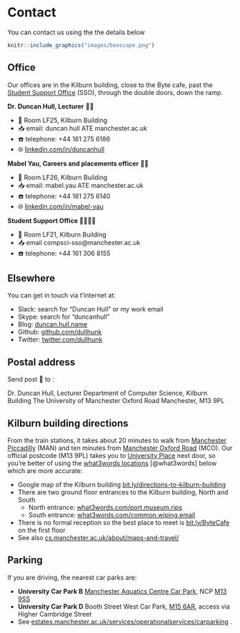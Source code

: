 # Contact

You can contact us using the the details below

```r
knitr::include_graphics("images/beescape.png")
```

## Office

Our offices are in the Kilburn building, close to the Byte cafe, past the [Student Support Office](https://studentnet.cs.manchester.ac.uk/student-services/) (SSO), through the double doors, down the ramp.

**Dr. Duncan Hull, Lecturer** 👨‍💻

* 🏢 Room LF25, Kilburn Building
* 📥 email:	duncan.hull ATE manchester.ac.uk
* ☎️ telephone:	+44 161 275 6186
* 🌐 [linkedin.com/in/duncanhull](https://uk.linkedin.com/in/duncanhull)

**Mabel Yau, Careers and placements officer** 👩‍💻

* 🏢 Room LF26, Kilburn Building
* 📥 email:	mabel.yau ATE manchester.ac.uk
* ☎️ telephone:	+44 161 275 6140
* 🌐 [linkedin.com/in/mabel-yau](https://uk.linkedin.com/in/mabel-yau)

**Student Support Office ** 👨‍👩‍👧‍👦

* 🏢 Room LF21, Kilburn Building
* 📥 email compsci-sso@manchester.ac.uk
* ☎️ telephone:	+44 161 306 8155

## Elsewhere

You can get in touch via t'internet at:

* Slack: search for "Duncan Hull" or my work email
* Skype: search for "duncanhull"
* Blog: [duncan.hull.name](https://duncan.hull.name)
* Github: [github.com/dullhunk](https://github.com/dullhunk)
* Twitter: [twitter.com/dullhunk](https://twitter.com/dullhunk)

## Postal address

Send post 🐌 to :

Dr. Duncan Hull, Lecturer
Department of Computer Science, Kilburn Building
The University of Manchester
Oxford Road
Manchester, M13 9PL

## Kilburn building directions

From the train stations, it takes about 20 minutes to walk from [Manchester Piccadilly](https://www.nationalrail.co.uk/stations_destinations/man.aspx) (MAN) and ten minutes from [Manchester Oxford Road](https://www.nationalrail.co.uk/stations/mco/details.aspx) (MCO). Our official postcode (M13 9PL) takes you to [University Place](http://www.conference.manchester.ac.uk/venues/search/details/?property=10) next door, so you're better of using the [what3words locations](https://www.bbc.co.uk/news/uk-england-49319760) [@what3words] below which are more accurate:

* Google map of the Kilburn building [bit.ly/directions-to-kilburn-building](http://bit.ly/directions-to-kilburn-building)
* There are two ground floor entrances to the Kilburn building, North and South
  + North entrance: [what3words.com/port.museum.rips](https://what3words.com/port.museum.rips)
  + South entrance: [what3words.com/common.wiping.email](https://what3words.com/common.wiping.email)
* There is no formal reception so the best place to meet is [bit.ly/ByteCafe](http://bit.ly/ByteCafe) on the first floor
* See also [cs.manchester.ac.uk/about/maps-and-travel/](https://www.cs.manchester.ac.uk/about/maps-and-travel/)

## Parking

If you are driving, the nearest car parks are:

* **University Car Park B** [Manchester Aquatics Centre Car Park](https://www.ncp.co.uk/find-a-car-park/car-parks/manchester-aquatic-centre-jv/), NCP [M13  9SS](http://maps.google.co.uk/maps?q=M13+9SS)
* **University Car Park D** Booth Street West Car Park, [M15 6AR](http://maps.google.co.uk/maps?q=M15+6AR), access via Higher Cambridge Street
* See [estates.manchester.ac.uk/services/operationalservices/carparking](https://www.estates.manchester.ac.uk/services/operationalservices/carparking/)
.

